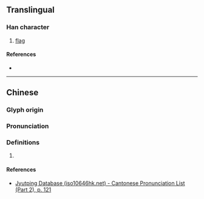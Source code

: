 {{character info/new}}
==Translingual==

===Han character===
{{Han char|rn=70|rad=方|as=15|sn=19|four=|canj=YSOYM|ids=⿸⿰方𠂉亶}}

# [[flag]]

====References====
* {{Han ref|kx=0485.140|dkj=13705|dj=0847.150|hdz=32185.080|uh=65DC|ud=26076}}

----

==Chinese==
{{zh-forms}}

===Glyph origin===
{{Han etym}}

===Pronunciation===
{{zh-pron
|m=zhān
|c=zin1
|mc=y
|oc=y
|cat=
}}

===Definitions===
{{zh-hanzi}}

# {{rfdef|zh}}

====References====
* [http://www.iso10646hk.net/jp/document/download.jsp Jyutping Database (iso10646hk.net) - Cantonese Pronunciation List (Part 2), p. 121]